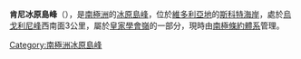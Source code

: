 {{Unreferenced|time=2020-04-18T10:27:22+00:00}}
{{coord|78|4|S|161|30|E|source:GNIS|display=title}}

'''肯尼冰原島峰'''（{{lang-en|Kenney Nunatak}}），是[[南極洲|南極洲]]的[[冰原島峰|冰原島峰]]，位於[[維多利亞地|維多利亞地]]的[[斯科特海岸|斯科特海岸]]，處於[[烏戈利尼峰|烏戈利尼峰]]西南面3公里，屬於[[皇家學會嶺|皇家學會嶺]]的一部分，現時由[[南極條約體系|南極條約體系]]管理。

{{DEFAULTSORT:Kenney Nunatak}}
[[Category:南極洲冰原島峰|Category:南極洲冰原島峰]]


{{ScottCoast-geo-stub}}